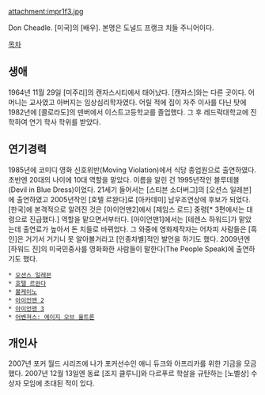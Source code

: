 attachment:impr1f3.jpg

Don Cheadle. [미국]의 [배우]. 본명은 도널드 프랭크 치들 주니어이다.

[[목차]]
== 생애 ==
1964년 11월 29일 [미주리]의 캔자스시티에서 태어났다. [캔자스]와는 다른 곳이다. 어머니는 교사였고 아버지는 임상심리학자였다. 어릴 적에 집이 자주 이사를 다닌 탓에 1982년에 [콜로라도]의 덴버에서 이스트고등학교를 졸업했다. 그 후 레드락대학교에 진학하여 연기 학사 학위를 받았다.
== 연기경력 ==
1985년에 코미디 영화 신호위반(Moving Violation)에서 식당 종업원으로 출연하였다. 초반엔 20대의 나이에 10대 역할을 맡았다. 이름을 알린 건 1995년작인 블루데블(Devil in Blue Dress)이었다. 21세기 들어서는 [스티븐 소더버그]의 [오션스 일레븐]에 출연하였고 2005년작인 [호텔 르완다]로 [아카데미] 남우조연상에 후보가 되었다. [한국]에 본격적으로 알려진 것은 [아이언맨2]에서 [제임스 로드] 중령[* 3편에서는 대령으로 진급했다.] 역할을 맡으면서부터다. [아이언맨1]에서는 [테렌스 하워드]가 맡았는데 출연료가 높아서 돈 치들로 바뀌었다. 그 와중에 영화제작자는 어차피 사람들은 [흑인]은 거기서 거기니 못 알아볼거라고 [인종차별]적인 발언을 하기도 했다. 2009년엔 [하워드 진]의 미국민중사를 영화화한 사람들이 말한다(The People Speak)에 출연하기도 했다.
 * [[오션스 일레븐]]
 * [[호텔 르완다]]
 * [[볼케이노]]
 * [[아이언맨 2]]
 * [[아이언맨 3]]
 * [[어벤져스: 에이지 오브 울트론]]

== 개인사 ==
2007년 포커 월드 시리즈에 나가 포커선수인 애니 듀크와 아프리카를 위한 기금을 모금했다. 2007년 12월 13일엔 동료 [조지 클루니]와 다르푸르 학살을 규탄하는 [노벨상] 수상자 모임에 초대된 적이 있다.
